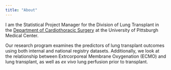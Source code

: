 ```yaml
---
title: "About"
---
```


I am the Statistical Project Manager for the Division of Lung Transplant in the [Department of Cardiothoracic Surgery](http://www.ctsurgery.pitt.edu/) at the University of Pittsburgh Medical Center. 

Our research program examines the predictors of lung transplant outcomes using both internal and national registry datasets.  Additionally, we look at the relationship between Extrcorporeal Membrane Oxygenation (ECMO) and lung transplant, as well as *ex vivo* lung perfusion prior to transplant.
